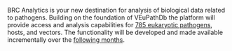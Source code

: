 BRC Analytics is your new destination for analysis of biological
data related to pathogens. Building on the foundation of VEuPathDb
the platform will provide access and analysis capabilities for
[785 eukaryotic pathogens](/data/genomes), hosts, and vectors. The functionality will
be developed and made available incrementally over the [following months](/roadmap).
